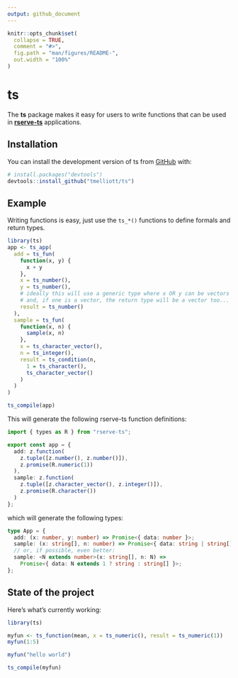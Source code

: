 ```yaml
---
output: github_document
---
```


<!-- README.md is generated from README.Rmd. Please edit that file -->

```r
knitr::opts_chunk$set(
  collapse = TRUE,
  comment = "#>",
  fig.path = "man/figures/README-",
  out.width = "100%"
)
```

# ts

<!-- badges: start -->
<!-- badges: end -->

The **ts** package makes it easy for users to write functions that can be used in [**rserve-ts**](https://www.npmjs.com/package/rserve-ts) applications.

## Installation

You can install the development version of ts from [GitHub](https://github.com/) with:

``` r
# install.packages("devtools")
devtools::install_github("tmelliott/ts")
```

## Example

Writing functions is easy, just use the `ts_*()` functions to define formals and return types.


```r
library(ts)
app <- ts_app(
  add = ts_fun(
    function(x, y) {
      x + y
    },
    x = ts_number(),
    y = ts_number(),
    # ideally this will use a generic type where x OR y can be vectors
    # and, if one is a vector, the return type will be a vector too...
    result = ts_number()
  ),
  sample = ts_fun(
    function(x, n) {
      sample(x, n)
    },
    x = ts_character_vector(),
    n = ts_integer(),
    result = ts_condition(n,
      1 = ts_character(),
      ts_character_vector()
    )
  )
)

ts_compile(app)
```

This will generate the following rserve-ts function definitions:
```typescript
import { types as R } from "rserve-ts";

export const app = {
  add: z.function(
    z.tuple([z.number(), z.number()]),
    z.promise(R.numeric(1))
  ),
  sample: z.function(
    z.tuple([z.character_vector(), z.integer()]),
    z.promise(R.character())
  )
};
```

which will generate the following types:
```typescript
type App = {
  add: (x: number, y: number) => Promise<{ data: number }>;
  sample: (x: string[], n: number) => Promise<{ data: string | string[] }>;
  // or, if possible, even better:
  sample: <N extends number>(x: string[], n: N) =>
    Promise<{ data: N extends 1 ? string : string[] }>;
};
```

## State of the project

Here's what's currently working:

```r
library(ts)

myfun <- ts_function(mean, x = ts_numeric(), result = ts_numeric(1))
myfun(1:5)

myfun("hello world")

ts_compile(myfun)
```
